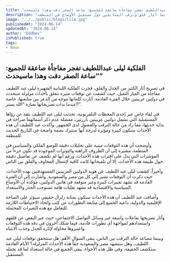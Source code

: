 ```yaml
---
title: "الفلكية ليلى عبداللطيف تفجر مفاجأة صاعقة للجميع: ساعة الصفر دقت وهذا ماسيحدث"
description: "في تصريح مثير، كشفت الفلكية اللبنانية ليلى عبد اللطيف عن توقعات مزلزلة تتعلق بأحداث كبيرة ستحدث في مصر والسعودية قريبًا، مما أثار قلق وترقب المتابعين حول مستقبل الأوضاع في المنطقة."
image: "../../public/blogs/lila.jpg"
publishedAt: "2024-06-14"
updatedAt: "2024-06-14"
author: "EddDev"
isPublished: true
tags:
- News
---
```


## الفلكية ليلى عبداللطيف تفجر مفاجأة صاعقة للجميع: “ساعة الصفر دقت وهذا ماسيحدث“

في تصريح أثار الكثير من الجدل والقلق، فجرت الفلكية اللبنانية الشهيرة ليلى عبد اللطيف مفاجأة من العيار الثقيل، حيث كشفت عن توقعات مثيرة تتعلق بأحداث مزلزلة ستحدث في دولتين عربيتين خلال الفترة القادمة. أثارت كلماتها موجة من الذعر بين متابعيها، خاصة عندما بدأت تصريحاتها بعبارة “الله يستر!!”.

في لقاء خاص عبر إحدى المحطات التلفزيونية، تحدثت ليلى عبد اللطيف بثقة عن رؤاها المستقبلية التي تشمل دولتين عربيتين بارزتين، مفضلة عدم ذكر أسمائهما صراحة في بداية حديثها، مما زاد من حالة الترقب والفضول لدى الجمهور. وأكدت عبد اللطيف أن هذه الأحداث ستكون كبيرة ومؤثرة لدرجة أنها ستترك بصمة واضحة في التاريخ الحديث للمنطقة.

وأوضحت أن هذه التوقعات مبنية على تحليلات دقيقة للوضع الفلكي والسياسي في المنطقة، مشيرة إلى أن الظروف الراهنة والتوترات الموجودة قد تكون جزءاً من المؤشرات التي تدل على اقتراب هذه الأحداث. ورغم أنها لم تكشف عن تفاصيل دقيقة حول طبيعة هذه الأحداث، إلا أن تلميحاتها كانت كافية لإشعال المخاوف والقلق بين الناس.

وأخيراً، كشفت ليلى عبد اللطيف عن هوية الدولتين العربيتين المستهدفتين بهذه الأحداث، حيث ذكرت أن التوقعات تشير إلى كل من مصر والسعودية. وأشارت إلى أن الفترة القادمة قد تشهد تغييرات كبيرة وغير متوقعة في هاتين الدولتين، مؤكدة أن الأوضاع السياسية والاقتصادية قد تشهد تقلبات هامة تستوجب الحذر والاستعداد.

وأضافت عبد اللطيف أن هذه الأحداث ستكون بمثابة زلزال حقيقي سيؤثر على الساحة الإقليمية والدولية، داعية الجميع إلى متابعة التطورات عن كثب واتخاذ الاحتياطات اللازمة للتعامل مع هذه التغيرات المحتملة.

وأثار تصريحها تفاعلات واسعة عبر وسائل التواصل الاجتماعي، حيث عبر البعض عن قلقهم واستعدادهم لمواجهة أي تطورات قادمة، فيما شكك آخرون في دقة هذه التوقعات واعتبروها محاولة لإثارة الجدل وجذب الانتباه.

وبينما تتصاعد حالة الترقب بين الناس، يبقى السؤال الأهم: هل ستتحقق توقعات ليلى عبد اللطيف، وهل ستشهد مصر والسعودية حقاً هذه الأحداث المزلزلة؟ الأيام القادمة ستكشف الحقيقة، وفي ظل هذه الأجواء، يبقى الجميع في حالة استعداد لما قد يحمله المستقبل.
